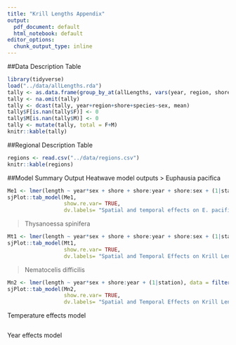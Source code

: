 ```yaml
---
title: "Krill Lengths Appendix"
output:
  pdf_document: default
  html_notebook: default
editor_options:
  chunk_output_type: inline
---
```


##Data Description Table
```r
library(tidyverse)
load("../data/allLengths.rda")
tally <- as.data.frame(group_by_at(allLengths, vars(year, region, shore, species, sex)) %>% tally())
tally <- na.omit(tally)
tally <- dcast(tally, year+region+shore+species~sex, mean)
tally$F[is.nan(tally$F)] <- 0
tally$M[is.nan(tally$M)] <- 0
tally <- mutate(tally, total = F+M)
knitr::kable(tally)
```

##Regional Description Table
```r
regions <- read.csv("../data/regions.csv")
knitr::kable(regions)
```

##Model Summary Output
Heatwave model outputs
 > Euphausia pacifica
 
```r
Me1 <- lmer(length ~ year*sex + shore + shore:year + shore:sex + (1|station), data = filter(allLengthsEnv, species =="EP"))
sjPlot::tab_model(Me1, 
                  show.re.var= TRUE, 
                  dv.labels= "Spatial and temporal effects on E. pacifica length")
```

 > Thysanoessa spinifera
 
```r
Mt1 <- lmer(length ~ year*sex + shore + shore:year + shore:sex + (1|station), data = filter(allLengthsEnv, species =="TS"))
sjPlot::tab_model(Mt1, 
                  show.re.var= TRUE, 
                  dv.labels= "Spatial and Temporal Effects on Krill Length")
```

 > Nematocelis difficilis
 
```r
Mn2 <- lmer(length ~ year*sex + shore:year + (1|station), data = filter(allLengthsEnv, species =="ND"))
sjPlot::tab_model(Mn2, 
                  show.re.var= TRUE, 
                  dv.labels= "Spatial and Temporal Effects on Krill Length")
```
 

Temperature effects model
```r

```

Year effects model
```r

```

